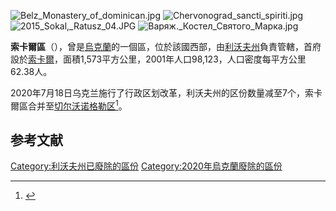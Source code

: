 [[Image:Belz_Monastery_of_dominican.jpg|right]]
[[Image:Chervonograd_sancti_spiriti.jpg|right]]
[[Image:2015_Sokal,_Ratusz_04.JPG|right]]
[[Image:Варяж._Костел_Святого_Марка.jpg|right]]

{{Coord|50|23|8|N|24|6|14|E|display=title}}

'''索卡爾區'''（{{lang-uk|Сокальський район}}），曾是[[烏克蘭|烏克蘭]]的一個區，位於該國西部，由[[利沃夫州|利沃夫州]]負責管轄，首府設於[[索卡爾|索卡爾]]，面積1,573平方公里，2001年人口98,123，人口密度每平方公里62.38人。

2020年7月18日乌克兰施行了行政区划改革，利沃夫州的区份数量减至7个，索卡爾區合并至[[切尔沃诺格勒区|切尔沃诺格勒区]]<ref>{{Cite news|title=Про утворення та ліквідацію районів. Постанова Верховної Ради України № 807-ІХ.|url=http://www.golos.com.ua/article/333466|access-date=2020-10-03|date=2020-07-18|website=Голос України|language=uk}}</ref>。

==参考文献==
{{Reflist}}

{{Lviv-geo-stub}}

[[Category:利沃夫州已廢除的區份|Category:利沃夫州已廢除的區份]]
[[Category:2020年烏克蘭廢除的區份|Category:2020年烏克蘭廢除的區份]]